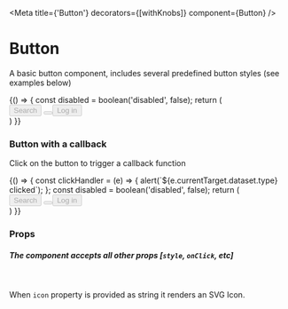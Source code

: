 
<Meta
  title={'Button'}
  decorators={[withKnobs]}
  component={Button}
  />

<h1>Button</h1>

A basic button component, includes several predefined button styles (see examples below)

<Preview>
  <Story name='Default'>{() => {
      const disabled = boolean('disabled', false);
      return (
          <div className="d-flex">
            <Button className="btn-regular m-3" disabled={disabled}>
             Search
            </Button>
            <Button className="btn-link m-3" icon={IconCalendar} disabled={disabled} />
            <Button className="btn-main m-3" disabled={disabled}>
             Log in
           </Button>
        </div>
      )
  }}
  </Story>
</Preview>

### Button with a callback

Click on the button to trigger a callback function

<Preview>
  <Story name='WithOnclicHandler'>{() => {
    const clickHandler = (e) => {
      alert(`${e.currentTarget.dataset.type} clicked`);
    };
      const disabled = boolean('disabled', false);
      return (
          <div className="d-flex">
            <Button data-type="regular" className="btn-regular m-3" onClick={clickHandler} disabled={disabled}>
             Search
            </Button>
            <Button data-type="link" className="btn-link m-3" onClick={clickHandler} icon={IconCalendar} disabled={disabled} />
            <Button data-type="main" className="btn-main m-3" onClick={clickHandler} disabled={disabled}>
             Log in
           </Button>
        </div>
      )
  }}
  </Story>
</Preview>

### Props

<Props of={Button} />

##### The component accepts all other props [`style`, `onClick`, etc]

<br />


When `icon` property is provided as string it renders an SVG Icon.
